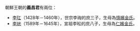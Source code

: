 朝鮮王朝的'''義昌君'''有兩位：
* [[李玒|李玒]]（1428年－1460年），世宗李祹的庶三子，生母為[[慎嬪金氏|慎嬪金氏]]。
* [[李珖|李珖]]（1589年－1645年），宣祖李昖的庶八子，生母為[[仁嬪金氏|仁嬪金氏]]。
{{disambig|Cat=三字封號消歧義}}